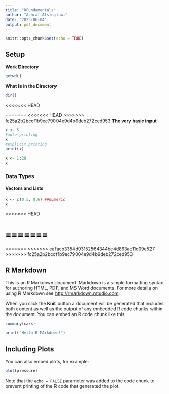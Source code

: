 ```yaml
---
title: "RFundamentals"
author: "Ashraf Alsinglawi"
date: "2023-06-04"
output: pdf_document
---
```


```r
knitr::opts_chunk$set(echo = TRUE)
```
## Setup
**Work Directory**
```r
getwd()
```

**What is in the Directory**
```r
dir()
```
<<<<<<< HEAD

=======
<<<<<<< HEAD
>>>>>>> fc25a2b2bccf1b9ec79004e9d4b9deb272ced953
**The very basic input**

```r
x <- 5
#auto-printing
x 
#explicit printing
print(x)
```
```r
x <- 1:20
x
```

### Data Types
#### Vectors and Lists

```r
x <- c(0.5, 0.6) ##numeric
x
```

<<<<<<< HEAD

=======
=======
=======
>>>>>>> eafacb3354d93152564344bc4d863ac11d09e527
>>>>>>> fc25a2b2bccf1b9ec79004e9d4b9deb272ced953


## R Markdown

This is an R Markdown document. Markdown is a simple formatting syntax for authoring HTML, PDF, and MS Word documents. For more details on using R Markdown see <http://rmarkdown.rstudio.com>.

When you click the **Knit** button a document will be generated that includes both content as well as the output of any embedded R code chunks within the document. You can embed an R code chunk like this:

```r
summary(cars)
```
```r
print("Hello R MArkdown!")
```

## Including Plots

You can also embed plots, for example:

```r
plot(pressure)
```

Note that the `echo = FALSE` parameter was added to the code chunk to prevent printing of the R code that generated the plot.
